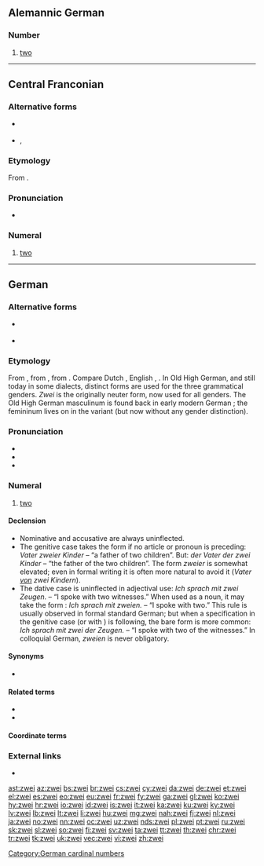{{also|Zwei|zwëi}}

==Alemannic German==

===Number===
{{head|gsw|number}}

# {{lb|gsw|cardinal}} [[two]]

----

==Central Franconian==

===Alternative forms===
* {{l|gmw-cfr|zwien}} {{i|archaic masculine form}}
* {{l|gmw-cfr|zwo}}, {{l|gmw-cfr|zwu}} {{i|archaic feminine form}}

===Etymology===
From {{etyl|goh|gmw-cfr}} {{m|goh|zwei}}.

===Pronunciation===
* {{IPA|/tsʋɛi̯/|lang=gmw-cfr}}

===Numeral===
{{head|gmw-cfr|numeral}}

# {{lb|gmw-cfr|most dialects}} [[two]]

----

==German==
{{cardinalbox|de|1|2|3|eins|drei|ord=zweite}}

===Alternative forms===
* {{l|de|zwey}} {{qual|obsolete}}
* {{l|de|zway}} {{qual|obsolete}}

===Etymology===
From {{etyl|goh|de}} {{m|goh|zwei}}, from {{etyl|gem-pro|de}} {{m|gem-pro|*twai}}, from {{etyl|ine-pro|de}} {{m|ine-pro|*dwóh₁}}. Compare Dutch {{m|nl|twee}}, English {{m|en|two}}, {{m|en|twain}}. In Old High German, and still today in some dialects, distinct forms are used for the three grammatical genders. ''Zwei'' is the originally neuter form, now used for all genders. The Old High German masculinum {{m|goh|zwēne}} is found back in early modern German {{m|de|zween}}; the femininum {{m|goh|zwō}} lives on in the variant {{m|de|zwo}} (but now without any gender distinction).

===Pronunciation===
* {{IPA|/t͡svaɪ̯/|[t͡sʋaɪ̯]|lang=de}}
* {{audio|De-zwei.ogg|audio|lang=de}}
* {{rhymes|aɪ̯|lang=de}}

===Numeral===
{{head|de|numeral}}

# [[two]]

====Declension====
* Nominative and accusative are always uninflected.
* The genitive case takes the form '''{{m|de|zweier}}''' if no article or pronoun is preceding: ''Vater zweier Kinder'' – “a father of two children”. But: ''der Vater der zwei Kinder'' – “the father of the two children”. The form ''zweier'' is somewhat elevated; even in formal writing it is often more natural to avoid it (''Vater <u>von</u> zwei Kindern'').
* The dative case is uninflected in adjectival use: ''Ich sprach mit zwei Zeugen.'' – “I spoke with two witnesses.” When used as a noun, it may take the form '''{{m|de|zweien}}''': ''Ich sprach mit zweien.'' – “I spoke with two.” This rule is usually observed in formal standard German; but when a specification in the genitive case (or with {{m|de|von|}}) is following, the bare form is more common: ''Ich sprach mit zwei der Zeugen.'' – “I spoke with two of the witnesses.” In colloquial German, ''zweien'' is never obligatory.

====Synonyms====
* {{l|de|zwo}}

====Related terms====
* {{l|de|zwanzig}}
* {{l|de|zwölf}}

[[Category:German cardinal numbers]]

====Coordinate terms====
{{de-cardinal}}

===External links===
* {{R:Duden}}

[[ast:zwei]]
[[az:zwei]]
[[bs:zwei]]
[[br:zwei]]
[[cs:zwei]]
[[cy:zwei]]
[[da:zwei]]
[[de:zwei]]
[[et:zwei]]
[[el:zwei]]
[[es:zwei]]
[[eo:zwei]]
[[eu:zwei]]
[[fr:zwei]]
[[fy:zwei]]
[[ga:zwei]]
[[gl:zwei]]
[[ko:zwei]]
[[hy:zwei]]
[[hr:zwei]]
[[io:zwei]]
[[id:zwei]]
[[is:zwei]]
[[it:zwei]]
[[ka:zwei]]
[[ku:zwei]]
[[ky:zwei]]
[[lv:zwei]]
[[lb:zwei]]
[[lt:zwei]]
[[li:zwei]]
[[hu:zwei]]
[[mg:zwei]]
[[nah:zwei]]
[[fj:zwei]]
[[nl:zwei]]
[[ja:zwei]]
[[no:zwei]]
[[nn:zwei]]
[[oc:zwei]]
[[uz:zwei]]
[[nds:zwei]]
[[pl:zwei]]
[[pt:zwei]]
[[ru:zwei]]
[[sk:zwei]]
[[sl:zwei]]
[[so:zwei]]
[[fi:zwei]]
[[sv:zwei]]
[[ta:zwei]]
[[tt:zwei]]
[[th:zwei]]
[[chr:zwei]]
[[tr:zwei]]
[[tk:zwei]]
[[uk:zwei]]
[[vec:zwei]]
[[vi:zwei]]
[[zh:zwei]]
